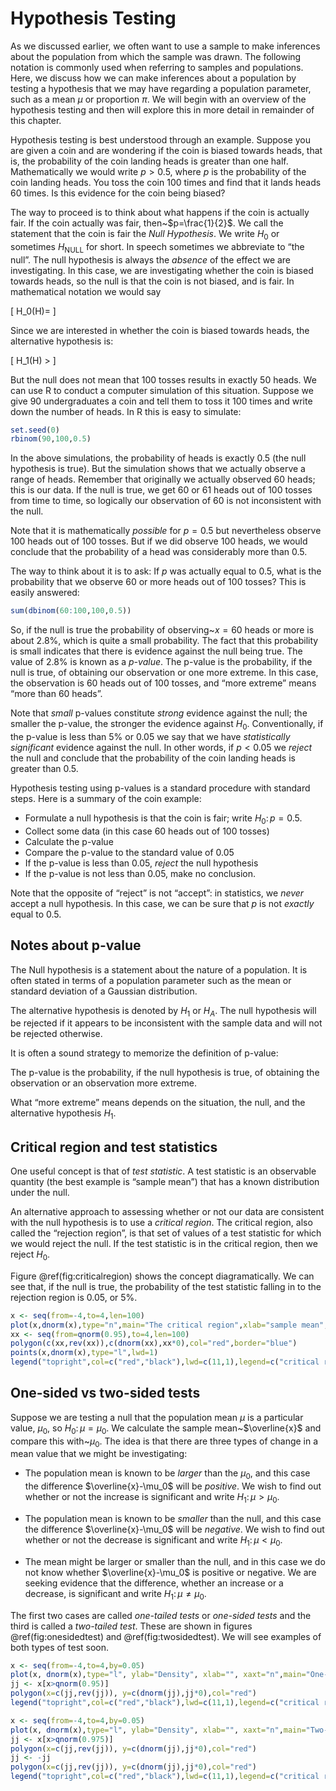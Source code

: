 # Hypothesis Testing

As we discussed earlier, we often want to use a sample to make
inferences about the population from which the sample was drawn.  The
following notation is commonly used when referring to samples and
populations.  Here, we discuss how we can make inferences about a
population by testing a hypothesis that we may have regarding a
population parameter, such as a mean $\mu$ or proportion $\pi$.  We
will begin with an overview of the hypothesis testing and then will
explore this in more detail in remainder of this chapter.

Hypothesis testing is best understood through an example.  Suppose you
are given a coin and are wondering if the coin is biased towards
heads, that is, the probability of the coin landing heads is greater
than one half.  Mathematically we would write $p>0.5$, where $p$ is
the probability of the coin landing heads.  You toss the coin 100
times and find that it lands heads 60 times.  Is this evidence for the
coin being biased? 

The way to proceed is to think about what happens if the coin is
actually fair.  If the coin actually was fair, then~$p=\frac{1}{2}$.
We call the statement that the coin is fair the *Null Hypothesis*.  We
write $H_0$ or sometimes $H_\mathrm{NULL}$ for short.  In speech
sometimes we abbreviate to "the null".  The null hypothesis is always
the *absence* of the effect we are investigating.  In this case, we
are investigating whether the coin is biased towards heads, so the
null is that the coin is not biased, and is fair.  In mathematical
notation we would say

\[
H_0\colon\operatorname{Prob}(H)=\frac{1}{2}
\]

Since we are interested in whether the coin is biased towards heads, the alternative hypothesis is:

\[
H_1\colon\operatorname{Prob}(H) > \frac{1}{2}
\]


But the null does not mean that 100 tosses results in exactly 50
heads.  We can use R to conduct a computer simulation of this
situation.  Suppose we give 90 undergraduates a coin and tell them to
toss it 100 times and write down the number of heads.  In R this is
easy to simulate:

```{r}
set.seed(0)
rbinom(90,100,0.5)
```

In the above simulations, the probability of heads is exactly 0.5 (the
null hypothesis is true).  But the simulation shows that we actually
observe a range of heads.  Remember that originally we actually
observed 60 heads; this is our data.  If the null is true, we get 60
or 61 heads out of 100 tosses from time to time, so logically our
observation of 60 is not inconsistent with the null.

Note that it is mathematically *possible* for $p=0.5$ but nevertheless
observe 100 heads out of 100 tosses.  But if we did observe 100 heads,
we would conclude that the probability of a head was considerably more
than 0.5.

The way to think about it is to ask: If $p$ was actually equal to 0.5,
what is the probability that we observe 60 or more heads out of 100
tosses?  This is easily answered:
  
```{r}
sum(dbinom(60:100,100,0.5))
```

So, if the null is true the probability of observing~$x=60$ heads or
more is about 2.8\%, which is quite a small probability.  The fact
that this probability is small indicates that there is evidence
against the null being true.  The value of 2.8\% is known as a
*p-value*.  The p-value is the probability, if the null is true, of
obtaining our observation or one more extreme.  In this case, the
observation is 60 heads out of 100 tosses, and "more extreme" means
"more than 60 heads".

Note that *small* p-values constitute *strong* evidence against the
null; the smaller the p-value, the stronger the evidence against
$H_0$.  Conventionally, if the p-value is less than 5\% or 0.05 we say
that we have *statistically significant* evidence against the null.
In other words, if $p<0.05$ we *reject* the null and conclude that the
probability of the coin landing heads is greater than 0.5.

Hypothesis testing using p-values is a standard procedure with
standard steps.  Here is a summary of the coin example:
  
* Formulate a null hypothesis is that the coin is fair; write  $H_0\colon p=0.5$.
* Collect some data (in this case 60 heads out of 100 tosses)
* Calculate the p-value
* Compare the p-value to the standard value of 0.05
* If the p-value is less than 0.05, *reject* the null hypothesis
* If the p-value is not less than 0.05, make no conclusion.


Note that the opposite of "reject" is not "accept": in statistics, we
*never* accept a null hypothesis.  In this case, we can be sure that
$p$ is not *exactly* equal to 0.5.



## Notes about p-value

The Null hypothesis is a statement about the nature of a
population.  It is often stated in terms of a population parameter such
as the mean or standard deviation of a Gaussian distribution.

The alternative hypothesis is denoted by $H_1$ or $H_A$. The null
hypothesis will be rejected if it appears to be inconsistent with the
sample data and will not be rejected otherwise.

It is often a sound strategy to memorize the definition of p-value:

The p-value is the probability, if the null hypothesis is true, of
obtaining the observation or an observation more extreme.

What "more extreme" means depends on the situation, the null, and the
alternative hypothesis $H_1$.


## Critical region and test statistics

One useful concept is that of *test statistic*.  A test statistic is
an observable quantity (the best example is "sample mean") that has a
known distribution under the null.

An alternative approach to assessing whether or not our data are
consistent with the null hypothesis is to use a *critical region*.
The critical region, also called the "rejection region", is that set
of values of a test statistic for which we would reject the null.  If
the test statistic is in the critical region, then we reject $H_0$.

Figure \@ref(fig:criticalregion) shows the concept diagramatically.
We can see that, if the null is true, the probability of the test
statistic falling in to the rejection region is 0.05, or 5\%.

```{r criticalregion,fig.cap="The critical region shown in red", echo=FALSE,message=FALSE,warning=FALSE}
x <- seq(from=-4,to=4,len=100)
plot(x,dnorm(x),type="n",main="The critical region",xlab="sample mean",ylab="null")
xx <- seq(from=qnorm(0.95),to=4,len=100)
polygon(c(xx,rev(xx)),c(dnorm(xx),xx*0),col="red",border="blue")
points(x,dnorm(x),type="l",lwd=1)
legend("topright",col=c("red","black"),lwd=c(11,1),legend=c("critical region","Null distribution"))
```


## One-sided vs two-sided tests

Suppose we are testing a null that the population mean $\mu$ is a
particular value, $\mu_0$, so $H_0\colon \mu=\mu_0$.  We calculate the
sample mean~$\overline{x}$ and compare this with~$\mu_0$.  The idea is that
there are three types of change in a mean value that we might be
investigating:

* The population mean is known to be *larger* than the $\mu_0$, and
this case the difference $\overline{x}-\mu_0$ will be *positive*.  We
wish to find out whether or not the increase is significant and write
$H_1\colon \mu > \mu_0$.

* The population mean is known to be *smaller* than the null, and
this case the difference $\overline{x}-\mu_0$ will be *negative*.  We
wish to find out whether or not the decrease is significant and write
$H_1\colon \mu < \mu_0$.

* The mean might be larger or smaller than the null, and in this case
we do not know whether $\overline{x}-\mu_0$ is positive or negative.
We are seeking evidence that the difference, whether an increase or
a decrease, is significant and write  $H_1\colon \mu \neq \mu_0$.


The first two cases are called *one-tailed tests* or *one-sided tests*
and the third is called a *two-tailed test*.  These are shown in
figures \@ref(fig:onesidedtest) and \@ref(fig:twosidedtest).  We will
see examples of both types of test soon.

```{r onesidedtest,fig.cap="Critical region for a one-sided test", echo=FALSE,message=FALSE,warning=FALSE}
x <- seq(from=-4,to=4,by=0.05)
plot(x, dnorm(x),type="l", ylab="Density", xlab="", xaxt="n",main="One-sided test")
jj <- x[x>qnorm(0.95)]
polygon(x=c(jj,rev(jj)), y=c(dnorm(jj),jj*0),col="red")
legend("topright",col=c("red","black"),lwd=c(11,1),legend=c("critical region","Null distribution"))
```

```{r twosidedtest,fig.cap="Critical region for a two-sided test", echo=FALSE,message=FALSE,warning=FALSE}
x <- seq(from=-4,to=4,by=0.05)
plot(x, dnorm(x),type="l", ylab="Density", xlab="", xaxt="n",main="Two-sided test")
jj <- x[x>qnorm(0.975)]
polygon(x=c(jj,rev(jj)), y=c(dnorm(jj),jj*0),col="red")
jj <- -jj 
polygon(x=c(jj,rev(jj)), y=c(dnorm(jj),jj*0),col="red")
legend("topright",col=c("red","black"),lwd=c(11,1),legend=c("critical region","Null distribution"))
```